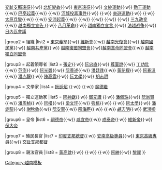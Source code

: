 {{Navbox
|name  = 越南獨立運動
|state = {{{state|}}}
|title = [[越南独立运动]]
|titlestyle = background:#FFC569;
|image = [[File:Phan Boi Chau.jpg|50px|right|潘佩珠]]<br/>[[File:Ho Chi Minh 1946.jpg|50px|right|胡志明]]
|listclass = hlist
|groupstyle = padding:0.35em 1.0em; line-height:1.1em; <!--reduces gap between wrapped groupname lines--> background:#FFC569;
|liststyle  = padding:0.25em 0; line-height:1.4em; <!--otherwise lists can appear to form continuous whole-->

|group1 = 事件
|list1  ={{nowrap begin}}[[炮擊沱㶞]]{{·w}} [[交趾支那遠征]]{{·w}} [[北圻變故]]{{·w}} [[東京遠征]]{{·w}} [[文紳運動]]{{·w}} [[勤王運動]]{{·w}} [[巴亭起義]]{{·w}} {{vi-link|安世起義|Khởi nghĩa Yên Thế}}{{·w}} [[河城投毒事件]]{{·w}} {{link-vi|維新運動 (越南)|Phong trào Duy Tân|維新運動}}{{·w}} [[東遊運動]]{{·w}} {{vi-link|第一次世界大戰中的越南|Việt Nam trong Chiến tranh thế giới thứ nhất|第一次世界大戰}}{{·w}} [[太原兵變 (1917年)|太原兵變]]{{·w}} {{vi-link|暗殺巴贊|Vụ ám sát Bazin}}{{·w}} [[安沛起義]]{{·w}} {{vi-link|乂靜蘇維埃運動|Xô Viết Nghệ Tĩnh}}{{·w}} {{vi-link|東洋民主運動|Phong trào Dân chủ Đông Dương (1936-1939)|東洋民主運動}}{{·w}} {{vi-link|第二次世界大戰中的越南|Việt Nam trong Chiến tranh thế giới thứ hai|第二次世界大戰}}{{·w}} {{vi-link|南圻起義|Nam Kỳ khởi nghĩa}}{{·w}} [[三九政变]]{{·w}} [[越南獨立宣告|越南獨立宣告 {{small|(越南帝國)}}]] {{·w}} [[八月革命]]{{·w}} [[越南獨立宣言|越南獨立宣言 {{small|(越盟)}}]] {{·w}} [[第一次印度支那戰爭|法越战争]]{{·w}} [[日內瓦會議 (1954年)|日內瓦會議]] {{nowrap end}}

|group2 = 組織
|list2  = {{nowrap begin}} [[東京義塾]]{{·w}} [[維新會]]{{·w}} [[越南光復會]]{{·w}} [[越南國民黨]]{{·w}}  [[越南共產黨]]{{·w}}  [[越南復國同盟會]]{{·w}}[[越南革命同盟會]]{{·w}} [[越南獨立同盟會]] {{nowrap end}}
</div>

|group3 = 起義領導者
|list3  = {{nowrap begin}} [[張定]]{{·w}} [[阮忠直]]{{·w}} [[尊室說]]{{·w}} [[丁功壯]]{{·w}} [[范澎]]{{·w}} [[阮光碧]]{{·w}} [[阮善述]]{{·w}} [[潘廷逢]]{{·w}} [[黃花探]]{{·w}} [[阮春溫]]{{·w}} [[潘赤龍]]{{·w}} [[陳高雲]]{{·w}} [[阮太學]]{{·w}} [[胡志明]] {{nowrap end}}

|group4 = 文學家
|list4  = {{nowrap begin}} [[阮廷炤]] {{·w}} {{link-vi|潘文值|Phan Văn Trị}}{{·w}} [[吳德繼]] {{nowrap end}}

|group5 = 獨立運動家
|list5  = {{nowrap begin}} [[阮神獻]]{{·w}} [[鄧元謹]] {{·w}} [[潘佩珠]]{{·w}} [[阮尚賢]]{{·w}} [[潘周楨]]{{·w}} [[阮權]]{{·w}} [[梁文玕]]{{·w}} [[強㭽]]{{·w}} {{link-vi|阮克勤 (革命家)|Nguyễn Khắc Cần|阮克勤}}{{·w}} [[阮太學]]{{·w}} [[潘赤龍]]{{·w}} [[謝秋收]]{{·w}} [[阮安寧]]{{·w}} [[阮海臣]]{{·w}} {{link-vi|張子英|Trương Tử Anh}}{{·w}} [[胡志明]]{{·w}} [[武鴻卿]] {{nowrap end}}

|group6 = 皇帝
|list6  = {{nowrap begin}} [[嗣德帝]]{{·w}} [[咸宜帝]]{{·w}} [[成泰帝]]{{·w}} [[維新帝]]{{·w}} [[保大帝]] {{nowrap end}}

|group7 = 殖民長官
|list7  = {{nowrap begin}} [[法屬印度支那總督|印度支那總督]]{{·w}} [[中圻欽使|安南高級專員]]{{·w}} [[北圻統使|東京高級專員]]{{·w}} [[南圻統督|交趾支那都督]] {{nowrap end}}

|group8 = 親法官員
|list8  = {{nowrap begin}} [[黃高啟]]{{·w}} {{link-vi|陳伯祿 (越南)|Trần Bá Lộc|陳伯祿}}{{·w}} {{tsl|vi|Huỳnh Công Tấn|黃公晉}}{{·w}} [[阮紳]]{{·w}} [[黎讙]] {{nowrap end}}
}}<noinclude>
<br/>{{collapsible option}}

[[Category:越南模板]]
[[Category:越南獨立運動| ]]
</noinclude>
